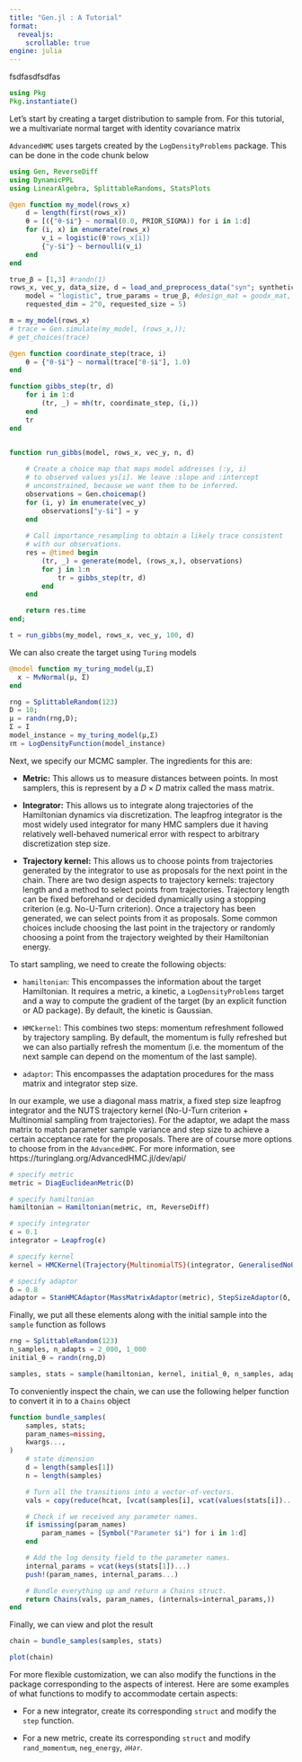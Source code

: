 ```yaml
---
title: "Gen.jl : A Tutorial"
format: 
  revealjs:
    scrollable: true
engine: julia
---
```


fsdfasdfsdfas

```julia
using Pkg
Pkg.instantiate()
```

Let's start by creating a target distribution to sample from. For this tutorial, we a multivariate normal target with identity covariance matrix

`AdvancedHMC` uses targets created by the `LogDensityProblems` package. This can be done in the code chunk below

```julia
using Gen, ReverseDiff
using DynamicPPL
using LinearAlgebra, SplittableRandoms, StatsPlots

@gen function my_model(rows_x)
    d = length(first(rows_x))
    θ = [({"θ-$i"} ~ normal(0.0, PRIOR_SIGMA)) for i in 1:d]
    for (i, x) in enumerate(rows_x)
        v_i = logistic(θ'rows_x[i])
        {"y-$i"} ~ bernoulli(v_i)
    end
end

true_β = [1,3] #randn(1)
rows_x, vec_y, data_size, d = load_and_preprocess_data("syn"; synthetic = true,
    model = "logistic", true_params = true_β, #design_mat = goodx_mat,
    requested_dim = 2^0, requested_size = 5)

m = my_model(rows_x)
# trace = Gen.simulate(my_model, (rows_x,));
# get_choices(trace)

@gen function coordinate_step(trace, i)
    θ = {"θ-$i"} ~ normal(trace["θ-$i"], 1.0)
end

function gibbs_step(tr, d)
    for i in 1:d
        (tr, _) = mh(tr, coordinate_step, (i,))
    end
    tr
end


function run_gibbs(model, rows_x, vec_y, n, d)
    
    # Create a choice map that maps model addresses (:y, i)
    # to observed values ys[i]. We leave :slope and :intercept
    # unconstrained, because we want them to be inferred.
    observations = Gen.choicemap()
    for (i, y) in enumerate(vec_y)
        observations["y-$i"] = y
    end
    
    # Call importance_resampling to obtain a likely trace consistent
    # with our observations.
    res = @timed begin
        (tr, _) = generate(model, (rows_x,), observations)
        for j in 1:n
            tr = gibbs_step(tr, d)
        end        
    end

    return res.time
end;

t = run_gibbs(my_model, rows_x, vec_y, 100, d)

```

We can also create the target using `Turing` models

```julia
@model function my_turing_model(μ,Σ)
  x ~ MvNormal(μ, Σ)
end

rng = SplittableRandom(123)
D = 10;
μ = randn(rng,D);
Σ = I
model_instance = my_turing_model(μ,Σ)
ℓπ = LogDensityFunction(model_instance)
```

Next, we specify our MCMC sampler. The ingredients for this are:

-   **Metric:** This allows us to measure distances between points. In most samplers, this is represent by a $D\times D$ matrix called the mass matrix.

-   **Integrator:** This allows us to integrate along trajectories of the Hamiltonian dynamics via discretization. The leapfrog integrator is the most widely used integrator for many HMC samplers due it having relatively well-behaved numerical error with respect to arbitrary discretization step size.

-   **Trajectory kernel:** This allows us to choose points from trajectories generated by the integrator to use as proposals for the next point in the chain. There are two design aspects to trajectory kernels: trajectory length and a method to select points from trajectories. Trajectory length can be fixed beforehand or decided dynamically using a stopping criterion (e.g. No-U-Turn criterion). Once a trajectory has been generated, we can select points from it as proposals. Some common choices include choosing the last point in the trajectory or randomly choosing a point from the trajectory weighted by their Hamiltonian energy.

To start sampling, we need to create the following objects:

-   `hamiltonian`: This encompasses the information about the target Hamiltonian. It requires a metric, a kinetic, a `LogDensityProblems` target and a way to compute the gradient of the target (by an explicit function or AD package). By default, the kinetic is Gaussian.

-   `HMCkernel`: This combines two steps: momentum refreshment followed by trajectory sampling. By default, the momentum is fully refreshed but we can also partially refresh the momentum (i.e. the momentum of the next sample can depend on the momentum of the last sample).

-   `adaptor`: This encompasses the adaptation procedures for the mass matrix and integrator step size.

In our example, we use a diagonal mass matrix, a fixed step size leapfrog integrator and the NUTS trajectory kernel (No-U-Turn criterion + Multinomial sampling from trajectories). For the adaptor, we adapt the mass matrix to match parameter sample variance and step size to achieve a certain acceptance rate for the proposals. There are of course more options to choose from in the `AdvancedHMC`. For more information, see https://turinglang.org/AdvancedHMC.jl/dev/api/

```julia
# specify metric
metric = DiagEuclideanMetric(D)

# specify hamiltonian
hamiltonian = Hamiltonian(metric, ℓπ, ReverseDiff)

# specify integrator
ϵ = 0.1
integrator = Leapfrog(ϵ)

# specify kernel
kernel = HMCKernel(Trajectory{MultinomialTS}(integrator, GeneralisedNoUTurn()))

# specify adaptor
δ = 0.8
adaptor = StanHMCAdaptor(MassMatrixAdaptor(metric), StepSizeAdaptor(δ, integrator))
```

Finally, we put all these elements along with the initial sample into the `sample` function as follows

```julia
rng = SplittableRandom(123)
n_samples, n_adapts = 2_000, 1_000
initial_θ = randn(rng,D)

samples, stats = sample(hamiltonian, kernel, initial_θ, n_samples, adaptor, n_adapts)
```

To conveniently inspect the chain, we can use the following helper function to convert it in to a `Chains` object

```julia
function bundle_samples(
    samples, stats;
    param_names=missing,
    kwargs...,
)
    # state dimension
    d = length(samples[1])
    n = length(samples)

    # Turn all the transitions into a vector-of-vectors.
    vals = copy(reduce(hcat, [vcat(samples[i], vcat(values(stats[i])...)) for i in 1:n])')

    # Check if we received any parameter names.
    if ismissing(param_names)
        param_names = [Symbol("Parameter $i") for i in 1:d]
    end

    # Add the log density field to the parameter names.
    internal_params = vcat(keys(stats[1])...)
    push!(param_names, internal_params...)

    # Bundle everything up and return a Chains struct.
    return Chains(vals, param_names, (internals=internal_params,))
end
```

Finally, we can view and plot the result

```julia
chain = bundle_samples(samples, stats)

plot(chain)
```

For more flexible customization, we can also modify the functions in the package corresponding to the aspects of interest. Here are some examples of what functions to modify to accommodate certain aspects:

-   For a new integrator, create its corresponding `struct` and modify the `step` function.

-   For a new metric, create its corresponding `struct` and modify `rand_momentum`, `neg_energy`, `∂H∂r`.